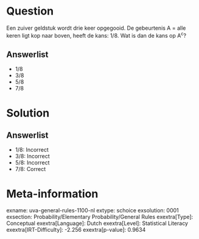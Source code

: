 Question
========

Een zuiver geldstuk wordt drie keer opgegooid. De gebeurtenis A = alle
keren ligt kop naar boven, heeft de kans: 1/8. Wat is dan de kans op
A^c^?\

Answerlist
----------

* 1/8
* 3/8
* 5/8
* 7/8

Solution
========

Answerlist
----------

* 1/8: Incorrect
* 3/8: Incorrect
* 5/8: Incorrect
* 7/8: Correct

Meta-information
================
exname: uva-general-rules-1100-nl
extype: schoice
exsolution: 0001
exsection: Probability/Elementary Probability/General Rules
exextra[Type]: Conceptual
exextra[Language]: Dutch
exextra[Level]: Statistical Literacy
exextra[IRT-Difficulty]: -2.256
exextra[p-value]: 0.9634
